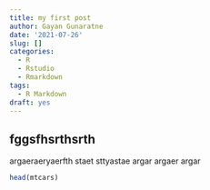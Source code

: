 ```yaml
---
title: my first post
author: Gayan Gunaratne
date: '2021-07-26'
slug: []
categories:
  - R
  - Rstudio
  - Rmarkdown
tags:
  - R Markdown
draft: yes
---
```


## fggsfhsrthsrth

argaeraeryaerfth staet sttyastae argar argaer argar 

```r
head(mtcars)

```

